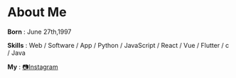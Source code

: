 
<div className={styles.Document}>

# About Me

**Born** : June 27th,1997

**Skills** : Web / Software / App / Python / JavaScript / React / Vue / Flutter / c / Java

**My** : [:camera:Instagram]("https://instagram.com/rikukpppp/")
</div>